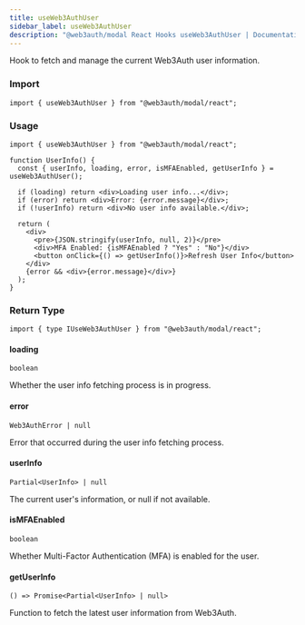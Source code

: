 ```yaml
---
title: useWeb3AuthUser
sidebar_label: useWeb3AuthUser
description: "@web3auth/modal React Hooks useWeb3AuthUser | Documentation - Web3Auth"
---
```


Hook to fetch and manage the current Web3Auth user information.

### Import

```tsx
import { useWeb3AuthUser } from "@web3auth/modal/react";
```

### Usage

```tsx
import { useWeb3AuthUser } from "@web3auth/modal/react";

function UserInfo() {
  const { userInfo, loading, error, isMFAEnabled, getUserInfo } = useWeb3AuthUser();

  if (loading) return <div>Loading user info...</div>;
  if (error) return <div>Error: {error.message}</div>;
  if (!userInfo) return <div>No user info available.</div>;

  return (
    <div>
      <pre>{JSON.stringify(userInfo, null, 2)}</pre>
      <div>MFA Enabled: {isMFAEnabled ? "Yes" : "No"}</div>
      <button onClick={() => getUserInfo()}>Refresh User Info</button>
    </div>
    {error && <div>{error.message}</div>}
  );
}
```

### Return Type

```tsx
import { type IUseWeb3AuthUser } from "@web3auth/modal/react";
```

#### loading

`boolean`

Whether the user info fetching process is in progress.

#### error

`Web3AuthError | null`

Error that occurred during the user info fetching process.

#### userInfo

`Partial<UserInfo> | null`

The current user's information, or null if not available.

#### isMFAEnabled

`boolean`

Whether Multi-Factor Authentication (MFA) is enabled for the user.

#### getUserInfo

`() => Promise<Partial<UserInfo> | null>`

Function to fetch the latest user information from Web3Auth.
